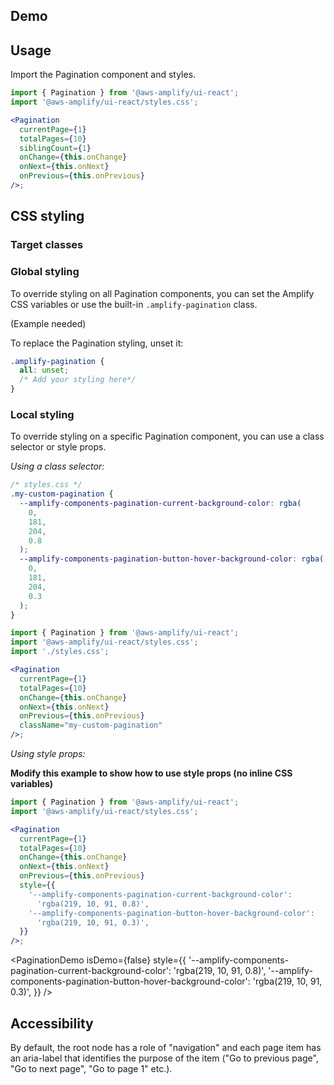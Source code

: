 
## Demo

<PaginationDemo />

## Usage

Import the Pagination component and styles.

```jsx
import { Pagination } from '@aws-amplify/ui-react';
import '@aws-amplify/ui-react/styles.css';

<Pagination
  currentPage={1}
  totalPages={10}
  siblingCount={1}
  onChange={this.onChange}
  onNext={this.onNext}
  onPrevious={this.onPrevious}
/>;
```

<PaginationDemo isDemo={false} />

## CSS styling

### Target classes

<ComponentClassTable componentName="Pagination" />

### Global styling

To override styling on all Pagination components, you can set the Amplify CSS variables or use the built-in `.amplify-pagination` class.

(Example needed)

To replace the Pagination styling, unset it:

```css
.amplify-pagination {
  all: unset;
  /* Add your styling here*/
}
```

### Local styling

To override styling on a specific Pagination component, you can use a class selector or style props.

_Using a class selector:_

```css
/* styles.css */
.my-custom-pagination {
  --amplify-components-pagination-current-background-color: rgba(
    0,
    181,
    204,
    0.8
  );
  --amplify-components-pagination-button-hover-background-color: rgba(
    0,
    181,
    204,
    0.3
  );
}
```

```jsx
import { Pagination } from '@aws-amplify/ui-react';
import '@aws-amplify/ui-react/styles.css';
import './styles.css';

<Pagination
  currentPage={1}
  totalPages={10}
  onChange={this.onChange}
  onNext={this.onNext}
  onPrevious={this.onPrevious}
  className="my-custom-pagination"
/>;
```

<PaginationDemo isDemo={false} className="my-custom-pagination" />

_Using style props:_

**Modify this example to show how to use style props (no inline CSS variables)**

```jsx
import { Pagination } from '@aws-amplify/ui-react';
import '@aws-amplify/ui-react/styles.css';

<Pagination
  currentPage={1}
  totalPages={10}
  onChange={this.onChange}
  onNext={this.onNext}
  onPrevious={this.onPrevious}
  style={{
    '--amplify-components-pagination-current-background-color':
      'rgba(219, 10, 91, 0.8)',
    '--amplify-components-pagination-button-hover-background-color':
      'rgba(219, 10, 91, 0.3)',
  }}
/>;
```

<PaginationDemo
  isDemo={false}
  style={{
    '--amplify-components-pagination-current-background-color':
      'rgba(219, 10, 91, 0.8)',
    '--amplify-components-pagination-button-hover-background-color':
      'rgba(219, 10, 91, 0.3)',
  }}
/>

## Accessibility

By default, the root node has a role of "navigation" and each page item has an aria-label that identifies the purpose of the item ("Go to previous page", "Go to next page", "Go to page 1" etc.).
